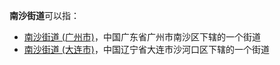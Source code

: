 '''南沙街道'''可以指：

*[[南沙街道_(广州市)|南沙街道 (广州市)]]，中国广东省广州市南沙区下辖的一个街道
*[[南沙街道_(大连市)|南沙街道 (大连市)]]，中国辽宁省大连市沙河口区下辖的一个街道
{{disambig|N南沙街道|Cat=四字乡级行政区划消歧义}}